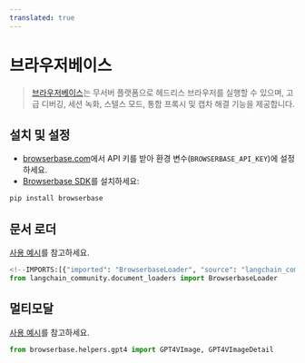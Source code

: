 ```yaml
---
translated: true
---
```


# 브라우저베이스

>[브라우저베이스](https://browserbase.com)는 무서버 플랫폼으로 헤드리스 브라우저를 실행할 수 있으며, 고급 디버깅, 세션 녹화, 스텔스 모드, 통합 프록시 및 캡차 해결 기능을 제공합니다.

## 설치 및 설정

- [browserbase.com](https://browserbase.com)에서 API 키를 받아 환경 변수(`BROWSERBASE_API_KEY`)에 설정하세요.
- [Browserbase SDK](http://github.com/browserbase/python-sdk)를 설치하세요:

```python
pip install browserbase
```

## 문서 로더

[사용 예시](/docs/integrations/document_loaders/browserbase)를 참고하세요.

```python
<!--IMPORTS:[{"imported": "BrowserbaseLoader", "source": "langchain_community.document_loaders", "docs": "https://api.python.langchain.com/en/latest/document_loaders/langchain_community.document_loaders.browserbase.BrowserbaseLoader.html", "title": "Browserbase"}]-->
from langchain_community.document_loaders import BrowserbaseLoader
```

## 멀티모달

[사용 예시](/docs/integrations/document_loaders/browserbase)를 참고하세요.

```python
from browserbase.helpers.gpt4 import GPT4VImage, GPT4VImageDetail
```
